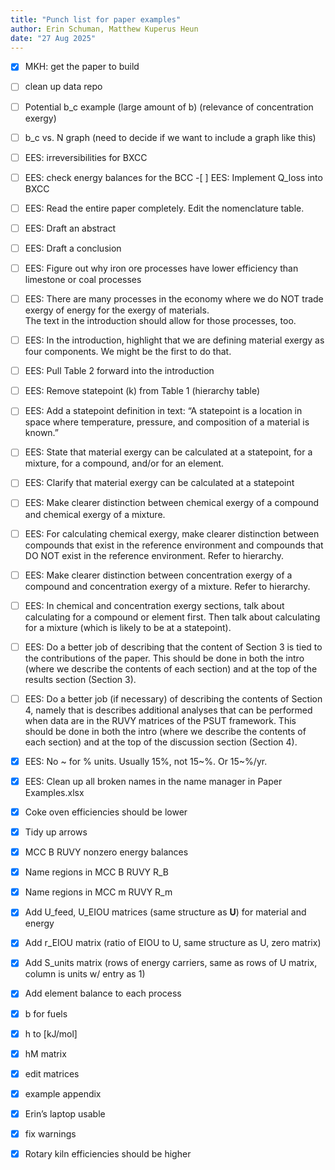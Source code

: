 ```yaml
---
title: "Punch list for paper examples"
author: Erin Schuman, Matthew Kuperus Heun
date: "27 Aug 2025"
---
```


- [x] MKH: get the paper to build
- [ ] clean up data repo
- [ ] Potential b_c example (large amount of b)
      (relevance of concentration exergy)
- [ ] b_c vs. N graph (need to decide if we want to include a graph like this)
- [ ] EES: irreversibilities for BXCC
- [ ] EES: check energy balances for the BCC
 -[ ] EES: Implement Q_loss into BXCC
- [ ] EES: Read the entire paper completely. Edit the nomenclature table.
- [ ] EES: Draft an abstract
- [ ] EES: Draft a conclusion
- [ ] EES: Figure out why iron ore processes have lower efficiency than
           limestone or coal processes
- [ ] EES: There are many processes in the economy where we do NOT trade
           exergy of energy for the exergy of materials.  
           The text in the introduction should allow for those processes, too.
- [ ] EES: In the introduction, highlight that we are defining
           material exergy as four components.
           We might be the first to do that.
- [ ] EES: Pull Table 2 forward into the introduction
- [ ] EES: Remove statepoint (k) from Table 1 (hierarchy table)
- [ ] EES: Add a statepoint definition in text: "A statepoint is a location in space
           where temperature, pressure, and composition of a material is known."
- [ ] EES: State that material exergy can be calculated 
           at a statepoint, for a mixture, for a compound, and/or for an element.
- [ ] EES: Clarify that material exergy can be calculated at a statepoint
- [ ] EES: Make clearer distinction between chemical exergy of a compound 
           and chemical exergy of a mixture.
- [ ] EES: For calculating chemical exergy, 
           make clearer distinction between compounds that exist in the reference environment
           and compounds that DO NOT exist in the reference environment.
           Refer to hierarchy.
- [ ] EES: Make clearer distinction between concentration exergy of a compound
           and concentration exergy of a mixture.
           Refer to hierarchy.
- [ ] EES: In chemical and concentration exergy sections, 
           talk about calculating for a compound or element first.
           Then talk about calculating for a mixture 
           (which is likely to be at a statepoint).
- [ ] EES: Do a better job of describing that the content of Section 3 
           is tied to the contributions of the paper.
           This should be done in both the intro
           (where we describe the contents of each section)
           and at the top of the results section (Section 3).
- [ ] EES: Do a better job (if necessary) of describing the contents of Section 4,
           namely that is describes additional analyses that can be performed
           when data are in the RUVY matrices of the PSUT framework.
           This should be done in both the intro
           (where we describe the contents of each section)
           and at the top of the discussion section (Section 4).

- [X] EES: No ~ for % units. Usually 15%, not 15~%.  Or 15~%/yr.
- [X] EES: Clean up all broken names in the name manager in Paper Examples.xlsx
- [X] Coke oven efficiencies should be lower 
- [X] Tidy up arrows 
- [X] MCC B RUVY nonzero energy balances
- [X] Name regions in MCC B RUVY R_B
- [X] Name regions in MCC m RUVY R_m
- [X] Add U_feed, U_EIOU matrices (same structure as **U**) for material and energy
- [X] Add r_EIOU matrix (ratio of EIOU to U, same structure as U, zero matrix)
- [X] Add S_units matrix (rows of energy carriers, same as rows of U matrix, column is units w/ entry as 1)
- [X] Add element balance to each process
- [X] b for fuels
- [X] h to [kJ/mol]
- [X] hM matrix
- [X] edit matrices
- [X] example appendix
- [X] Erin's laptop usable
- [x] fix warnings
- [x] Rotary kiln efficiencies should be higher 
